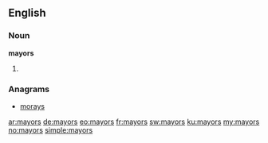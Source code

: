 ==English==

===Noun===
'''mayors'''

# {{plural of|mayor}}

===Anagrams===
* [[morays#English|morays]]

[[ar:mayors]]
[[de:mayors]]
[[eo:mayors]]
[[fr:mayors]]
[[sw:mayors]]
[[ku:mayors]]
[[my:mayors]]
[[no:mayors]]
[[simple:mayors]]